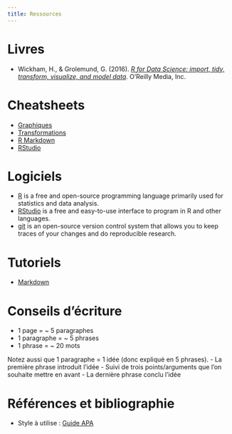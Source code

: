 ```yaml
---
title: Ressources
---
```


# Livres
- Wickham, H., & Grolemund, G. (2016). *[R for Data Science: import, tidy, transform, visualize, and model data](http://r4ds.had.co.nz/)*. O'Reilly Media, Inc.

# Cheatsheets
- [Graphiques](https://github.com/rstudio/cheatsheets/raw/master/data-visualization-2.1.pdf)
- [Transformations](https://github.com/rstudio/cheatsheets/raw/master/data-transformation.pdf)
- [R Markdown](https://github.com/rstudio/cheatsheets/raw/master/rmarkdown-2.0.pdf)
- [RStudio](https://github.com/rstudio/cheatsheets/raw/master/rstudio-ide.pdf)

# Logiciels
- [R](https://www.r-project.org/) is a free and open-source programming language primarily used for statistics and data analysis.
- [RStudio](https://www.rstudio.com/) is a free and easy-to-use interface to program in R and other languages.
- [git](https://git-scm.com/) is an open-source version control system that allows you to keep traces of your changes and do reproducible research.

# Tutoriels
- [Markdown](https://commonmark.org/help/tutorial/)

# Conseils d'écriture
- 1 page = ~ 5 paragraphes
- 1 paragraphe =  ~ 5 phrases
- 1 phrase = ~ 20 mots

Notez aussi que 1 paragraphe = 1 idée (donc expliqué en 5 phrases).
    - La première phrase introduit l'idée
    - Suivi de trois points/arguments que l'on souhaite mettre en avant
    - La dernière phrase conclu l'idée

# Références et bibliographie
- Style à utilise : [Guide APA](https://www.mendeley.com/guides/apa-citation-guide)

